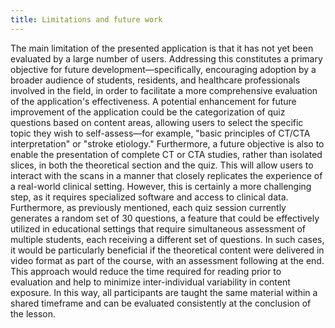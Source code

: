 ```yaml
---
title: Limitations and future work
---
```


The main limitation of the presented application is that it has not yet been evaluated by a large number of users. Addressing this constitutes a primary objective for future development—specifically, encouraging adoption by a broader audience of students, residents, and healthcare professionals involved in the field, in order to facilitate a more comprehensive evaluation of the application's effectiveness.
A potential enhancement for future improvement of the application could be the categorization of quiz questions based on content areas, allowing users to select the specific topic they wish to self-assess—for example, "basic principles of CT/CTA interpretation" or "stroke etiology."
Furthermore, a future objective is also to enable the presentation of complete CT or CTA studies, rather than isolated slices, in both the theoretical section and the quiz. This will allow users to interact with the scans in a manner that closely replicates the experience of a real-world clinical setting. However, this is certainly a more challenging step, as it requires specialized software and access to clinical data.
Furthermore, as previously mentioned, each quiz session currently generates a random set of 30 questions, a feature that could be effectively utilized in educational settings that require simultaneous assessment of multiple students, each receiving a different set of questions. In such cases, it would be particularly beneficial if the theoretical content were delivered in video format as part of the course, with an assessment following at the end.
This approach would reduce the time required for reading prior to evaluation and help to minimize inter-individual variability in content exposure. In this way, all participants are taught the same material within a shared timeframe and can be evaluated consistently at the conclusion of the lesson.
